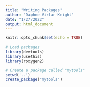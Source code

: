 ```yaml
---
title: "Writing Packages"
author: "Daphne Virlar-Knight"
date: "1/27/2022"
output: html_document
---
```


```r
knitr::opts_chunk$set(echo = TRUE)
```

```r
# Load packages
library(devtools)
library(usethis)
library(roxygen2)
```

```r
# Create a package called "mytools"
setwd('..')
create_package("mytools")
```

